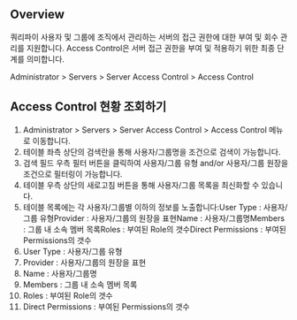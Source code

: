 ## Overview
쿼리파이 사용자 및 그룹에 조직에서 관리하는 서버의 접근 권한에 대한 부여 및 회수 관리를 지원합니다. Access Control은 서버 접근 권한을 부여 및 적용하기 위한 최종 단계를 의미합니다.

Administrator > Servers > Server Access Control > Access Control

## Access Control 현황 조회하기
1. Administrator > Servers > Server Access Control > Access Control 메뉴로 이동합니다.
2. 테이블 좌측 상단의 검색란을 통해 사용자/그룹명을 조건으로 검색이 가능합니다.
3. 검색 필드 우측 필터 버튼을 클릭하여 사용자/그룹 유형 and/or 사용자/그룹 원장을 조건으로 필터링이 가능합니다.
4. 테이블 우측 상단의 새로고침 버튼을 통해 사용자/그룹 목록을 최신화할 수 있습니다.
5. 테이블 목록에는 각 사용자/그룹별 이하의 정보를 노출합니다:User Type : 사용자/그룹 유형Provider : 사용자/그룹의 원장을 표현Name : 사용자/그룹명Members : 그룹 내 소속 멤버 목록Roles : 부여된 Role의 갯수Direct Permissions : 부여된 Permissions의 갯수
  1. User Type : 사용자/그룹 유형
  2. Provider : 사용자/그룹의 원장을 표현
  3. Name : 사용자/그룹명
  4. Members : 그룹 내 소속 멤버 목록
  5. Roles : 부여된 Role의 갯수
  6. Direct Permissions : 부여된 Permissions의 갯수

